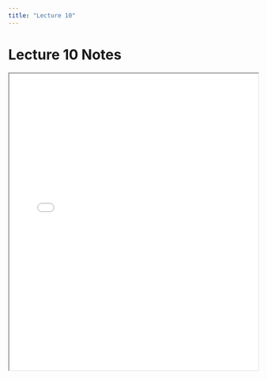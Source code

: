 ```yaml
---
title: "Lecture 10"
---
```


# Lecture 10 Notes

<iframe src="../notes/lecture10.pdf" width="100%" height="600px"></iframe>
